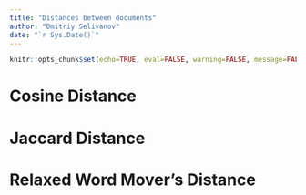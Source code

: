 ```yaml
---
title: "Distances between documents"
author: "Dmitriy Selivanov"
date: "`r Sys.Date()`"
---
```

```r
knitr::opts_chunk$set(echo=TRUE, eval=FALSE, warning=FALSE, message=FALSE)
```

# Cosine Distance

# Jaccard Distance

# Relaxed Word Mover's Distance
